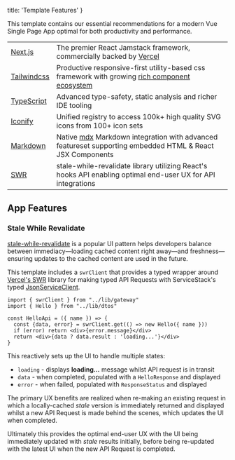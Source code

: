
  title: 'Template Features'
}


This template contains our essential recommendations for a modern Vue Single Page App optimal for both 
productivity and performance.

|||
|-|-|
| [Next.js](https://nextjs.org) | The premier React Jamstack framework, commercially backed by [Vercel](https://vercel.com) |
| [Tailwindcss](https://tailwindcss.com) | Productive responsive-first utility-based css framework with growing [rich component ecosystem](https://tailwindcomponents.com) |
| [TypeScript](https://www.typescriptlang.org) | Advanced type-safety, static analysis and richer IDE tooling |
| [Iconify](https://iconify.design) | Unified registry to access 100k+ high quality SVG icons from 100+ icon sets |
| [Markdown](https://mdxjs.com/docs/getting-started/) | Native [mdx](https://mdxjs.com) Markdown integration with advanced featureset supporting embedded HTML & React JSX Components |
| [SWR](https://swr.vercel.app) | stale-while-revalidate library utilizing React's hooks API enabling optimal end-user UX for API integrations |


## App Features

### Stale While Revalidate

[stale-while-revalidate](https://web.dev/stale-while-revalidate/) is a popular UI pattern helps developers balance 
between immediacy—loading cached content right away—and freshness—ensuring updates to the cached content are used in the future.

This template includes a `swrClient` that provides a typed wrapper around [Vercel's SWR](https://swr.vercel.app) 
library for making typed API Requests with ServiceStack's typed 
[JsonServiceClient](https://docs.servicestack.net/typescript-add-servicestack-reference).

```tsx
import { swrClient } from "../lib/gateway"
import { Hello } from "../lib/dtos"

const HelloApi = ({ name }) => {
  const {data, error} = swrClient.get(() => new Hello({ name }))
  if (error) return <div>{error.message}</div>
  return <div>{data ? data.result : 'loading...'}</div>
}
```

This reactively sets up the UI to handle multiple states:
 - `loading` - displays **loading...** message whilst API request is in transit
 - `data` - when completed, populated with a `HelloResponse` and displayed
 - `error` - when failed, populated with `ResponseStatus` and displayed

The primary UX benefits are realized when re-making an existing request in which a locally-cached *stale* version
is immediately returned and displayed whilst a new API Request is made behind the scenes, which updates the UI when completed.

Ultimately this provides the optimal end-user UX with the UI being immediately updated with *stale* results initially, 
before being re-updated with the latest UI when the new API Request is completed.

